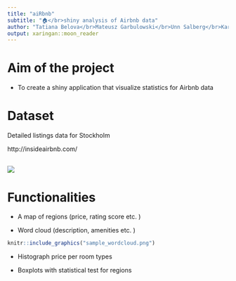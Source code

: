 ```yaml
---
title: "aiRbnb"
subtitle: "🏠</br>shiny analysis of Airbnb data"
author: "Tatiana Belova</br>Mateusz Garbulowski</br>Unn Salberg</br>Karolina Smolinska"
output: xaringan::moon_reader
---
```


# Aim of the project

- To create a shiny application that visualize statistics for Airbnb data

# Dataset

Detailed listings data for Stockholm

http://insideairbnb.com/

![](https://www.pabloyglesias.com/wp-content/uploads/2014/07/brand_case.jpg)
---

# Functionalities
- A map of regions (price, rating score etc. )

- Word cloud (description, amenities etc. )

```r
knitr::include_graphics("sample_wordcloud.png")
```

- Histograph price per room types

- Boxplots with statistical test for regions



